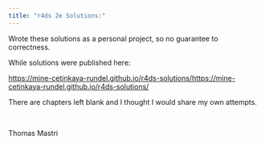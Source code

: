 ```yaml
---
title: "r4ds 2e Solutions:"
---
```


Wrote these solutions as a personal project, so no guarantee to correctness.

While solutions were published here:

[https://mine-cetinkaya-rundel.github.io/r4ds-solutions/https://mine-cetinkaya-rundel.github.io/r4ds-solutions/](https://mine-cetinkaya-rundel.github.io/r4ds-solutions/)

There are chapters left blank and I thought I would share my own attempts.

\

Thomas Mastri

